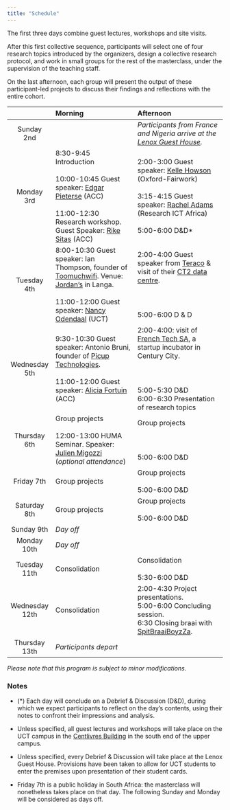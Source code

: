 ---
title: "Schedule"
---


The first three days combine guest lectures, workshops and site visits. 

After this first collective sequence, participants will select one of four research topics introduced by the organizers, design a collective research protocol, and work in small groups for the rest of the masterclass, under the supervision of the teaching staff. 

On the last afternoon, each group will present the output of these participant-led projects to discuss their findings and reflections with the entire cohort.



|                 |                Morning                 |          Afternoon                        |
|:---------------:|:--------------------------------------|:-----------------------------------------|
|   Sunday 2nd    |   | *Participants from France and Nigeria arrive at the [Lenox Guest House](https://thelenox.co.za/).* |
|  Monday 3rd     | 8:30-9:45  Introduction <br><br>   10:00-10:45 Guest speaker: [Edgar Pieterse](https://www.africancentreforcities.net/people/edgar-pieterse/) (ACC)   <br><br> 11:00-12:30 Research workshop. Guest Speaker: [Rike Sitas](https://www.africancentreforcities.net/people/rike-sitas/) (ACC) | 2:00-3:00 Guest speaker: [Kelle Howson](https://www.oii.ox.ac.uk/people/profiles/kelle-howson/) (Oxford-Fairwork)    <br><br>  3:15-4:15 Guest speaker: [Rachel Adams](https://researchictafrica.net/author/rachel-adams/) (Research ICT Africa) <br><br>  5:00-6:00  D&D*                  |
|  Tuesday 4th    | 8:00-10:30 Guest speaker: Ian Thompson, founder of [Toomuchwifi](https://toomuchwifi.co.za/). Venue: [Jordan's](https://www.facebook.com/JordanWaysofCooking/) in Langa. <br><br> 11:00-12:00 Guest speaker: [Nancy Odendaal](https://scholar.google.com/citations?user=AeAAlAoAAAAJ&hl=en) (UCT)            | 2:00-4:00 Guest speaker from [Teraco](https://www.teraco.co.za/) &  visit  of their [CT2 data centre](https://www.teraco.co.za/data-centre-locations/cape-town/).  <br> <br><br><br>     5:00-6:00   D & D     |
|  Wednesday 5th  | 9:30-10:30 Guest speaker: Antonio Bruni, founder of [Picup Technologies](https://picup.co.za/). <br><br> 11:00-12:00 Guest speaker: [Alicia Fortuin](https://www.africancentreforcities.net/people/alicia-fortuin/) (ACC)              | 2:00-4:00: visit of [French Tech SA](https://www.frenchtechsa.com/), a startup incubator in Century City. <br> <br><br><br>   5:00-5:30 D&D <br>    6:00-6:30 Presentation of research topics
|  Thursday 6th   | Group projects   <br>  <br> 12:00-13:00 HUMA Seminar. Speaker: [Julien Migozzi](https://jmigozzi.github.io/website/) (*optional attendance*)      | Group projects   <br><br> <br><br>  5:00-6:00  D&D      |
|  Friday 7th     | Group projects                   | Group projects <br>  <br>  5:00-6:00 D&D          |                  |
|  Saturday 8th   | Group projects          | Group projects  <br>  <br>  5:00-6:00   D&D                       |
|  Sunday 9th     | *Day off*             |                               |
|  Monday 10th    |*Day off*             |                        |
|  Tuesday 11th   | Consolidation              | Consolidation  <br> <br>   5:30-6:00 D&D   |
|  Wednesday 12th | Consolidation                  | 2:00-4:30 Project presentations. <br> 5:00-6:00 Concluding session.    <br> 6:30 Closing braai with [SpitBraaiBoyzZa](https://www.instagram.com/spitbraaiboyz.za/?hl=en).             |
|  Thursday 13th  | *Participants depart*         |                  |

*Please note that this program is subject to minor modifications.*

### Notes


-  (*) Each day will conclude on a Debrief & Discussion (D&D), during which we expect participants to reflect on the day's contents, using their notes to confront their impressions and analysis.

 - Unless specified, all guest lectures and workshops will take place on the UCT campus in the [Centlivres Building](https://goo.gl/maps/Ptpxv3QcnV6yCzGx8) in the south end of the upper campus.

 - Unless specified, every Debrief & Discussion will take place at the Lenox Guest House. Provisions have been taken to allow for UCT students to enter the premises upon presentation of their student cards.

- Friday 7th is a public holiday in South Africa: the masterclass will nonetheless takes place on that day. The following Sunday and Monday will be considered as days off.